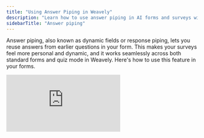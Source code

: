 ```yaml
---
title: "Using Answer Piping in Weavely"
description: "Learn how to use answer piping in AI forms and surveys with Weavely. Create dynamic fields for personalized, custom user experiences."
sidebarTitle: "Answer piping"
---
```


Answer piping, also known as dynamic fields or response piping, lets you reuse answers from earlier questions in your form. This makes your surveys feel more personal and dynamic, and it works seamlessly across both standard forms and quiz mode in Weavely. Here's how to use this feature in your forms.

<iframe src="https://www.youtube.com/embed/ZT33SfJvvNk" title="YouTube video player" frameborder="0" className="w-full aspect-video rounded-xl" allow="accelerometer; autoplay; clipboard-write; encrypted-media; gyroscope; picture-in-picture; web-share" allowfullscreen />

## What Is Answer Piping?

Answer piping allows you to insert a previous answer into another question or block of text. For example, if your form asks a user for their name, you can reference that name in later questions or confirmation messages like:

> “How are you doing, _[Name]_?”

![Screenshot2025 10 24at09 58 26 Web](/images/Screenshot2025-10-24at09.58.26.webp)

In quiz mode, you can also pipe dynamic quiz scores into your final screen or custom messages.

## How to Set It Up

1. **Add your questions** to the form as usual.
2. In any subsequent question or text block where you want to reuse an answer, type the `@` symbol.
3. A dropdown will appear with all previous questions and (if quiz mode is enabled) quiz score variables.
4. Select the field you want to reference.

![Answer Piping Helpdesk Gi](/images/answer-piping-helpdesk.gif)

That’s it! Weavely will automatically update the placeholder with the actual response provided by the user.

## Real-Time Behavior

- If the referenced answer is on the **same screen**, an underscore placeholder (`_`) is shown initially and is updated in real-time as the user types.
- If the referenced answer is on a **previous screen**, users will immediately see the filled-in response.

## Quiz Mode Compatibility

In [**quiz mode**](/features/quizzes), you can also pipe dynamic quiz scores into later messages or questions. After enabling quiz mode in the form settings, additional variables like `@QuizScore` will appear in the dropdown.

## Example

- **Question 1**: “What’s your name?”
- **Question 2**: “How are you doing, `@What’s your name?`?”

If the respondent types “Alex” in Q1, Q2 will display: “How are you doing, Alex?”

## Final Notes

Answer piping works in:

- Questions
- Descriptive text blocks
- [Email notifications](/integrations/email-notifications)
